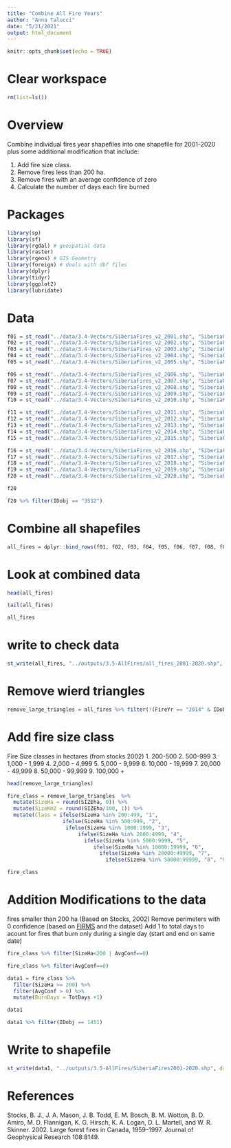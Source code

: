 ```yaml
---
title: "Combine All Fire Years"
author: "Anna Talucci"
date: "5/21/2021"
output: html_document
---
```


```r
knitr::opts_chunk$set(echo = TRUE)
```

# Clear workspace

```r
rm(list=ls()) 
```

# Overview

Combine individual fires year shapefiles into one shapefile for 2001-2020 plus some additional modification that include: 

1. Add fire size class. 
2. Remove fires less than 200 ha.
3. Remove fires with an average confidence of zero 
4. Calculate the number of days each fire burned

# Packages

```r
library(sp)
library(sf)
library(rgdal) # geospatial data
library(raster)
library(rgeos) # GIS Geometry
library(foreign) # deals with dbf files
library(dplyr)
library(tidyr)
library(ggplot2)
library(lubridate)
```


# Data

```r
f01 = st_read("../data/3.4-Vectors/SiberiaFires_v2_2001.shp", "SiberiaFires_v2_2001") 
f02 = st_read("../data/3.4-Vectors/SiberiaFires_v2_2002.shp", "SiberiaFires_v2_2002") 
f03 = st_read("../data/3.4-Vectors/SiberiaFires_v2_2003.shp", "SiberiaFires_v2_2003") 
f04 = st_read("../data/3.4-Vectors/SiberiaFires_v2_2004.shp", "SiberiaFires_v2_2004") 
f05 = st_read("../data/3.4-Vectors/SiberiaFires_v2_2005.shp", "SiberiaFires_v2_2005") 
```

```r
f06 = st_read("../data/3.4-Vectors/SiberiaFires_v2_2006.shp", "SiberiaFires_v2_2006") 
f07 = st_read("../data/3.4-Vectors/SiberiaFires_v2_2007.shp", "SiberiaFires_v2_2007") 
f08 = st_read("../data/3.4-Vectors/SiberiaFires_v2_2008.shp", "SiberiaFires_v2_2008") 
f09 = st_read("../data/3.4-Vectors/SiberiaFires_v2_2009.shp", "SiberiaFires_v2_2009") 
f10 = st_read("../data/3.4-Vectors/SiberiaFires_v2_2010.shp", "SiberiaFires_v2_2010") 
```

```r
f11 = st_read("../data/3.4-Vectors/SiberiaFires_v2_2011.shp", "SiberiaFires_v2_2011") 
f12 = st_read("../data/3.4-Vectors/SiberiaFires_v2_2012.shp", "SiberiaFires_v2_2012") 
f13 = st_read("../data/3.4-Vectors/SiberiaFires_v2_2013.shp", "SiberiaFires_v2_2013") 
f14 = st_read("../data/3.4-Vectors/SiberiaFires_v2_2014.shp", "SiberiaFires_v2_2014") 
f15 = st_read("../data/3.4-Vectors/SiberiaFires_v2_2015.shp", "SiberiaFires_v2_2015") 
```

```r
f16 = st_read("../data/3.4-Vectors/SiberiaFires_v2_2016.shp", "SiberiaFires_v2_2016") 
f17 = st_read("../data/3.4-Vectors/SiberiaFires_v2_2017.shp", "SiberiaFires_v2_2017") 
f18 = st_read("../data/3.4-Vectors/SiberiaFires_v2_2018.shp", "SiberiaFires_v2_2018") 
f19 = st_read("../data/3.4-Vectors/SiberiaFires_v2_2019.shp", "SiberiaFires_v2_2019") 
f20 = st_read("../data/3.4-Vectors/SiberiaFires_v2_2020.shp", "SiberiaFires_v2_2020") 
```

```r
f20
```

```r
f20 %>% filter(IDobj == "3532")

```

# Combine all shapefiles
```r
all_fires = dplyr::bind_rows(f01, f02, f03, f04, f05, f06, f07, f08, f09, f10, f11, f12, f13, f14, f15, f16, f17, f18, f19, f20)
```

# Look at combined data
```r
head(all_fires)
```

```r
tail(all_fires)
```

```r
all_fires
```

# write to check data
```r
st_write(all_fires, "../outputs/3.5-AllFires/all_fires_2001-2020.shp", driver="ESRI Shapefile") 
```

# Remove wierd triangles
```r
remove_large_triangles = all_fires %>% filter(!(FireYr == "2014" & IDobj=="2147"))
```





# Add fire size class


Fire Size classes in hectares (from stocks 2002)
1.  200-500
2.  500-999
3.  1,000 - 1,999
4.  2,000 - 4,999
5.  5,000 - 9,999
6.  10,000 - 19,999
7.  20,000 - 49,999
8.  50,000 - 99,999
9.  100,000 +

```r
head(remove_large_triangles)
```



```r

fire_class = remove_large_triangles  %>% 
  mutate(SizeHa = round(SIZEha, 0)) %>% 
  mutate(SizeKm2 = round(SIZEha/100, 1)) %>%
  mutate(Class = ifelse(SizeHa %in% 200:499, "1",
                  ifelse(SizeHa %in% 500:999, "2",
                   ifelse(SizeHa %in% 1000:1999, "3",
                       ifelse(SizeHa %in% 2000:4999, "4",
                         ifelse(SizeHa %in% 5000:9999, "5",
                            ifelse(SizeHa %in% 10000:19999, "6",
                              ifelse(SizeHa %in% 20000:49999, "7",
                                ifelse(SizeHa %in% 50000:99999, "8", "9")))))))))

fire_class
```

# Addition Modifications to the data
fires smaller than 200 ha (Based on Stocks, 2002)
Remove perimeters with 0 confidence (based on [FIRMS](https://earthdata.nasa.gov/faq/firms-faq) and the dataset)
Add 1 to total days to acount for fires that burn only during a single day (start and end on same date)

```r
fire_class %>% filter(SizeHa<200 | AvgConf==0) 
```

```r
fire_class %>% filter(AvgConf==0) 
```


```r
data1 = fire_class %>% 
  filter(SizeHa >= 200) %>%
  filter(AvgConf > 0) %>%
  mutate(BurnDays = TotDays +1)

data1
```

```r
data1 %>% filter(IDobj == 1451)

```

# Write to shapefile
```r
st_write(data1, "../outputs/3.5-AllFires/SiberiaFires2001-2020.shp", driver="ESRI Shapefile") 
```


# References
Stocks, B. J., J. A. Mason, J. B. Todd, E. M. Bosch, B. M. Wotton, B. D. Amiro, M. D. Flannigan, K. G. Hirsch, K. A. Logan, D. L. Martell, and W. R. Skinner. 2002. Large forest fires in Canada, 1959–1997. Journal of Geophysical Research 108:8149.